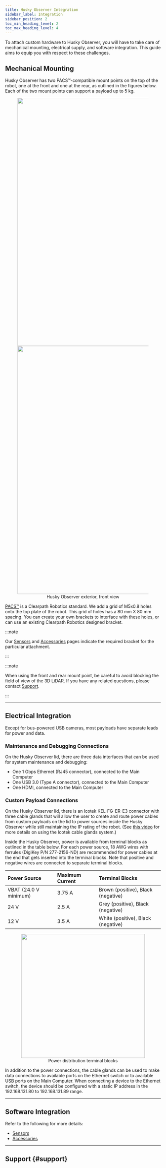 ---
title: Husky Observer Integration
sidebar_label: Integration
sidebar_position: 2
toc_min_heading_level: 2
toc_max_heading_level: 4
---


To attach custom hardware to Husky Observer, you will have to take care of mechanical mounting, electrical
supply, and software integration. This guide aims to equip you with respect to these challenges.

## Mechanical Mounting

Husky Observer has two PACS&trade;-compatible mount points on the top of the robot, one at the front
and one at the rear, as outlined in the figures below. Each of the two mount points can support
a payload up to 5 kg.

<center>
  <figure>
    <img
      src="/img/robot_images/husky_observer_images/front_wireframe_with_labels.png"
      width="800"
    />
    <img
      src="/img/robot_images/husky_observer_images/rear_wireframe_with_labels.png"
      width="800"
    />
    <figcaption>Husky Observer exterior, front view</figcaption>
  </figure>
</center>

[PACS&trade;](../../accessories/pacs.mdx) is a Clearpath Robotics standard.
We add a grid of M5x0.8 holes onto the top plate of the robot.
This grid of holes has a 80 mm X 80 mm spacing.
You can create your own brackets to interface with these holes, or can use an existing Clearpath Robotics designed bracket.

:::note

Our [Sensors](../../accessories/sensors/sensors.mdx) and [Accessories](../../accessories/add-ons/add-ons.mdx) pages indicate the required bracket for the particular attachment.

:::

:::note

When using the front and rear mount point, be careful to avoid blocking the field of view of
the 3D LiDAR. If you have any related questions, please contact [Support](#support).

:::

---

## Electrical Integration

Except for bus-powered USB cameras, most payloads have separate leads for power and data.

### Maintenance and Debugging Connections

On the Husky Observer lid, there are three data interfaces that can be used for system maintenance
and debugging:

- One 1 Gbps Ethernet (RJ45 connector), connected to the Main Computer
- One USB 3.0 (Type A connector), connected to the Main Computer
- One HDMI, connected to the Main Computer

### Custom Payload Connections

On the Husky Observer lid, there is an Icotek KEL-FG-ER-E3 connector with three cable glands that will allow the user to
create and route power cables from custom payloads on the lid to power sources inside the Husky Observer
while still maintaining the IP rating of the robot. (See
[this video](https://www.youtube.com/watch?v=xVLlroSRH7E&t=1s&ab_channel=icotek)
for more details on using the Icotek cable glands system.)

Inside the Husky Observer, power is available from terminal blocks as outlined in the table below.
For each power source, 18 AWG wires with ferrules (DigiKey P/N 277-2156-ND) are recommended for power cables
at the end that gets inserted into the terminal blocks. Note that positive and negative wires are connected
to separate terminal blocks.

| Power Source          | Maximum Current | Terminal Blocks                    |
| :-------------------- | :-------------- | :--------------------------------- |
| VBAT (24.0 V minimum) | 3.75 A          | Brown (positive), Black (negative) |
| 24 V                  | 2.5 A           | Grey (positive), Black (negative)  |
| 12 V                  | 3.5 A           | White (positive), Black (negative) |

<center>
  <figure>
    <img
      src="/img/robot_images/husky_observer_images/power_distribution_terminal_blocks.png"
      width="400"
    />
    <figcaption>Power distribution terminal blocks</figcaption>
  </figure>
</center>

In addition to the power connections, the cable glands can be used to make data connections to
available ports on the Ethernet switch or to available USB ports on the Main Computer. When
connecting a device to the Ethernet switch, the device should be configured with a static IP
address in the 192.168.131.80 to 192.168.131.89 range.

---

## Software Integration

<ComponentCommonSoftwareIntegration />

Refer to the following for more details:

- [Sensors](../../accessories/sensors/sensors.mdx)
- [Accessories](../../accessories/add-ons/add-ons.mdx)

---

## Support {#support}

<Support />
